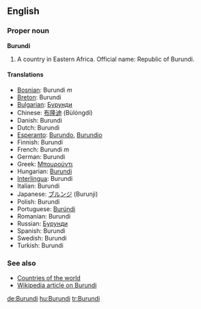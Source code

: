 ==English==
===Proper noun===
'''Burundi'''

# A country in Eastern Africa. Official name: Republic of Burundi.

====Translations====
*[[Bosnian]]: Burundi ''m''
*[[Breton]]: Burundi
*[[Bulgarian]]: [[Бурунди]]
*Chinese: [[布隆迪]] (Bùlóngdí)
*Danish: Burundi
*Dutch: Burundi
*[[Esperanto]]: [[Burundo]], [[Burundio]]
*Finnish: Burundi
*French: Burundi ''m''
*German: Burundi
*Greek: [[Μπουρούντι]]
*Hungarian: [[Burundi]]
*[[Interlingua]]: Burundi
*Italian: Burundi
*Japanese: [[ブルンジ]] (Burunji)
*Polish: Burundi
*Portuguese: [[Burúndi]]
*Romanian: Burundi
*Russian: [[Бурунди]]
*Spanish: Burundi
*Swedish: Burundi
*Turkish: Burundi

===See also===
*[[Countries of the world]]
*[[w:Burundi|Wikipedia article on Burundi]]

[[de:Burundi]]
[[hu:Burundi]]
[[tr:Burundi]]